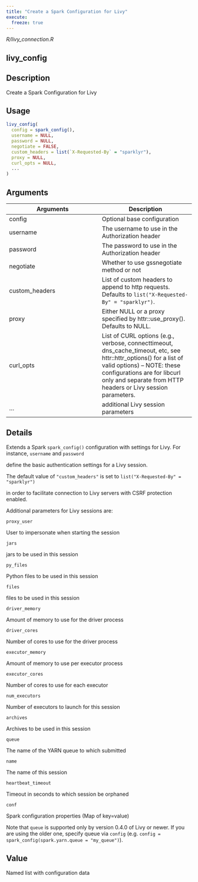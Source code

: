 ```yaml
---
title: "Create a Spark Configuration for Livy"
execute:
  freeze: true
---
```


*R/livy_connection.R*

## livy_config

## Description
Create a Spark Configuration for Livy 


## Usage
```r
livy_config( 
  config = spark_config(), 
  username = NULL, 
  password = NULL, 
  negotiate = FALSE, 
  custom_headers = list(`X-Requested-By` = "sparklyr"), 
  proxy = NULL, 
  curl_opts = NULL, 
  ... 
) 
```

## Arguments
|Arguments|Description|
|---|---|
| config | Optional base configuration |
| username | The username to use in the Authorization header |
| password | The password to use in the Authorization header |
| negotiate | Whether to use gssnegotiate method or not |
| custom_headers | List of custom headers to append to http requests. Defaults to `list("X-Requested-By" = "sparklyr")`. |
| proxy | Either NULL or a proxy specified by httr::use_proxy(). Defaults to NULL. |
| curl_opts | List of CURL options (e.g., verbose, connecttimeout, dns_cache_timeout, etc, see httr::httr_options() for a list of valid options) -- NOTE: these configurations are for libcurl only and separate from HTTP headers or Livy session parameters. |
| ... | additional Livy session parameters |

## Details

Extends a Spark `spark_config()` configuration with settings for Livy. For instance, `username` and `password`

define the basic authentication settings for a Livy session. 

The default value of `"custom_headers"` is set to `list("X-Requested-By" = "sparklyr")`

in order to facilitate connection to Livy servers with CSRF protection enabled. 

Additional parameters for Livy sessions are: 

  

`proxy_user`

User to impersonate when starting the session

  

`jars`

jars to be used in this session

  

`py_files`

Python files to be used in this session

  

`files`

files to be used in this session

  

`driver_memory`

Amount of memory to use for the driver process

  

`driver_cores`

Number of cores to use for the driver process

  

`executor_memory`

Amount of memory to use per executor process

  

`executor_cores`

Number of cores to use for each executor

  

`num_executors`

Number of executors to launch for this session

  

`archives`

Archives to be used in this session

  

`queue`

The name of the YARN queue to which submitted

  

`name`

The name of this session

  

`heartbeat_timeout`

Timeout in seconds to which session be orphaned

  

`conf`

Spark configuration properties (Map of key=value)

Note that `queue` is supported only by version 0.4.0 of Livy or newer. If you are using the older one, specify queue via `config` (e.g. `config = spark_config(spark.yarn.queue = "my_queue")`). 


## Value
Named list with configuration data 





